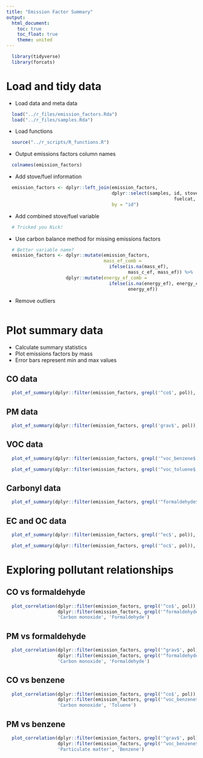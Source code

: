 ```yaml
---
title: "Emission Factor Summary"
output:
  html_document:
    toc: true
    toc_float: true
    theme: united
---
```


```r
  library(tidyverse)
  library(forcats)
```

# Load and tidy data

* Load data and meta data

```r
  load("../r_files/emission_factors.Rda")
  load("../r_files/samples.Rda")
```

* Load functions

```r
  source("../r_scripts/R_functions.R")
```

* Output emissions factors column names 

```r
  colnames(emission_factors)
```

* Add stove/fuel information

```r
  emission_factors <- dplyr::left_join(emission_factors, 
                                       dplyr::select(samples, id, stove, fuel,
                                                              fuelcat, stovecat),
                                       by = "id")
```

* Add combined stove/fuel variable

```r
  # Tricked you Nick!
```

* Use carbon balance method for missing emissions factors

```r
  # Better variable name?
  emission_factors <- dplyr::mutate(emission_factors, 
                                    mass_ef_comb = 
                                      ifelse(is.na(mass_ef),
                                             mass_c_ef, mass_ef)) %>%
                      dplyr::mutate(energy_ef_comb =
                                      ifelse(is.na(energy_ef), energy_c_ef,
                                             energy_ef))
```

* Remove outliers

```r

```

# Plot summary data

* Calculate summary statistics 
* Plot emissions factors by mass
* Error bars represent min and max values

## CO data

```r
  plot_ef_summary(dplyr::filter(emission_factors, grepl('^co$', pol)), "Carbon monoxide")
```

## PM data

```r
  plot_ef_summary(dplyr::filter(emission_factors, grepl('grav$', pol)), 'Particulate matter')
```

## VOC data

```r
  plot_ef_summary(dplyr::filter(emission_factors, grepl('^voc_benzene$', pol)), 'Benzene')
```

```r
  plot_ef_summary(dplyr::filter(emission_factors, grepl('^voc_toluene$', pol)), 'Toluene')
```

## Carbonyl data

```r
  plot_ef_summary(dplyr::filter(emission_factors, grepl('^formaldehyde$', pol)), 'Formaldehyde')
```

## EC and OC data

```r
  plot_ef_summary(dplyr::filter(emission_factors, grepl('^ec$', pol)), 'Elemental carbon')
```

```r
  plot_ef_summary(dplyr::filter(emission_factors, grepl('^oc$', pol)), 'Organic carbon')
```

# Exploring pollutant relationships

## CO vs formaldehyde

```r
  plot_correlation(dplyr::filter(emission_factors, grepl('^co$', pol)),
                   dplyr::filter(emission_factors, grepl('^formaldehyde$', pol)), 
                   'Carbon monoxide', 'Formaldehyde')
```

## PM vs formaldehyde

```r
  plot_correlation(dplyr::filter(emission_factors, grepl('^grav$', pol)),
                   dplyr::filter(emission_factors, grepl('^formaldehyde$', pol)), 
                   'Carbon monoxide', 'Formaldehyde')
```

## CO vs benzene

```r
  plot_correlation(dplyr::filter(emission_factors, grepl('^co$', pol)),
                   dplyr::filter(emission_factors, grepl('^voc_benzene$', pol)), 
                   'Carbon monoxide', 'Toluene')
```

## PM vs benzene

```r
  plot_correlation(dplyr::filter(emission_factors, grepl('^grav$', pol)),
                   dplyr::filter(emission_factors, grepl('^voc_benzene$', pol)), 
                   'Particulate matter', 'Benzene')
```